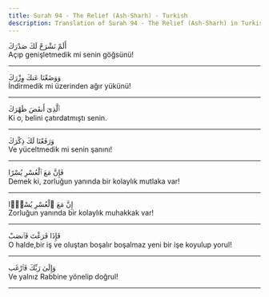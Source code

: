 ```yaml
---
title: Surah 94 - The Relief (Ash-Sharh) - Turkish
description: Translation of Surah 94 - The Relief (Ash-Sharh) in Turkish
---
```





<Aside type="quran" title="1">
أَلَمْ نَشْرَحْ لَكَ صَدْرَكَ
</Aside>

<Aside type="reference" title="1">
Açıp genişletmedik mi senin göğsünü!
</Aside>

---

<Aside type="quran" title="2">
وَوَضَعْنَا عَنكَ وِزْرَكَ
</Aside>

<Aside type="reference" title="2">
İndirmedik mi üzerinden ağır yükünü!
</Aside>

---

<Aside type="quran" title="3">
ٱلَّذِىٓ أَنقَضَ ظَهْرَكَ
</Aside>

<Aside type="reference" title="3">
Ki o, belini çatırdatmıştı senin.
</Aside>

---

<Aside type="quran" title="4">
وَرَفَعْنَا لَكَ ذِكْرَكَ
</Aside>

<Aside type="reference" title="4">
Ve yüceltmedik mi senin şanını!
</Aside>

---

<Aside type="quran" title="5">
فَإِنَّ مَعَ ٱلْعُسْرِ يُسْرًا
</Aside>

<Aside type="reference" title="5">
Demek ki, zorluğun yanında bir kolaylık mutlaka var!
</Aside>

---

<Aside type="quran" title="6">
إِنَّ مَعَ ٱلْعُسْرِ يُسْرًۭا
</Aside>

<Aside type="reference" title="6">
Zorluğun yanında bir kolaylık muhakkak var!
</Aside>

---

<Aside type="quran" title="7">
فَإِذَا فَرَغْتَ فَٱنصَبْ
</Aside>

<Aside type="reference" title="7">
O halde,bir iş ve oluştan boşalır boşalmaz yeni bir işe koyulup yorul!
</Aside>

---

<Aside type="quran" title="8">
وَإِلَىٰ رَبِّكَ فَٱرْغَب
</Aside>

<Aside type="reference" title="8">
Ve yalnız Rabbine yönelip doğrul!
</Aside>

---
